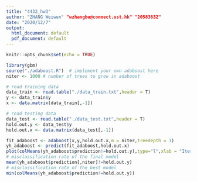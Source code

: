 ```yaml
---
title: "4432_hw3"
author: "ZHANG Weiwen" "wzhangbu@connect.ust.hk" "20583632"
date: "2020/12/7"
output:
  html_document: default
  pdf_document: default
---
```


```r
knitr::opts_chunk$set(echo = TRUE)
```


```r
library(gbm)
source("./adaboost.R")  # implement your own adaboost here
niter <- 1000 # number of trees to grow in adaboost

# read training data
data_train <- read.table("./data_train.txt",header = T)
y <- data_train$y
x <- data.matrix(data_train[,-1])

# read testing data
data_test <- read.table("./data_test.txt",header = T)
hold.out.y <- data_test$y
hold.out.x <- data.matrix(data_test[,-1])

```



```r
fit_adaboost <- adaboost(x,y,hold.out.x,m = niter,treedepth = 1)
yh_adaboost <- predict(fit_adaboost,hold.out.x)
plot(colMeans(yh_adaboost$prediction!=hold.out.y),type="l",xlab = "Iterations (trees)",ylab="Misclassification reate")
# misclassification rate of the final model
mean(yh_adaboost$prediction[,niter]!=hold.out.y)
# misclassification rate of the best model
min(colMeans(yh_adaboost$prediction!=hold.out.y))
```


